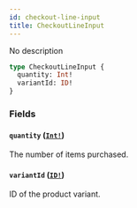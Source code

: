 ```yaml
---
id: checkout-line-input
title: CheckoutLineInput
---
```


No description

```graphql
type CheckoutLineInput {
  quantity: Int!
  variantId: ID!
}
```

### Fields

#### `quantity` ([`Int!`](/api-reference/scalars/int.mdx))

The number of items purchased.

#### `variantId` ([`ID!`](/api-reference/scalars/id.mdx))

ID of the product variant.
